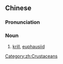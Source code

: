 {{also|磷虾}}
==Chinese==
{{zh-forms|s=磷虾}}

===Pronunciation===
{{zh-pron
|m=línxiā
|cat=n
}}

===Noun===
{{zh-noun}}

# {{lb|zh|zoology}} [[krill]], [[euphausiid]]

[[Category:zh:Crustaceans]]